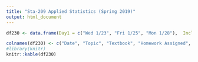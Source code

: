 ```yaml
---
title: "Sta-209 Applied Statistics (Spring 2019)"
output: html_document
---
```


```r
df230 <- data.frame(Day1 = c("Wed 1/23", "Fri 1/25", "Mon 1/28"),  Inclass = c(paste0("[Introduction](s209s19/h1.1.pdf)"), paste0("[Samples and Populations](s230s19/h1.2.pdf)"), "Descriptive Statistics and Graphs"), text = c("1.1", "1.2", "2.1-2.4"), HW_assign = c("Intro Survey", " ", " "), HW_due = c(" ", "Intro Survey", " "))

colnames(df230) <- c("Date", "Topic", "Textbook", "Homework Assigned", "Homework Due")
#library(knitr)
knitr::kable(df230)
```